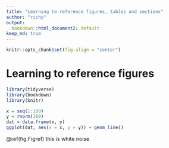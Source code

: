 ```yaml
---
title: "Learning to reference figures, tables and sections"
author: "richy"
output:
  bookdown::html_document2: default
keep_md: true  
---
```


``` r
knitr::opts_chunk$set(fig.align = "center")
```

# Learning to reference figures

```r
library(tidyverse)
library(bookdown)
library(knitr)
```
```r

x = seq(1:100)
y = rnorm(100)
dat = data.frame(x, y)
ggplot(dat, aes(x = x, y = y)) + geom_line()

```

\@ref(fig:Figref) this is white noise
